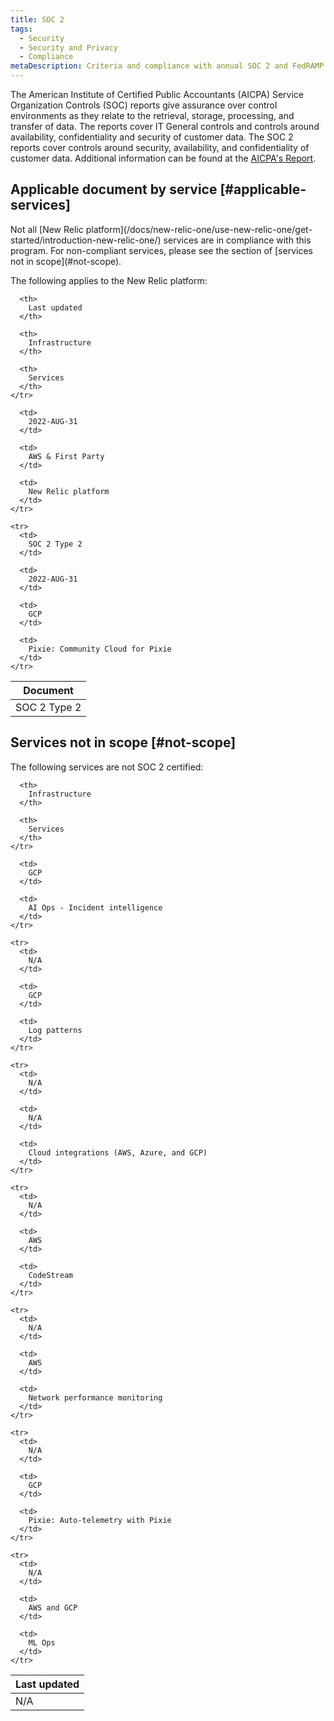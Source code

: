 ```yaml
---
title: SOC 2  
tags:
  - Security
  - Security and Privacy
  - Compliance
metaDescription: Criteria and compliance with annual SOC 2 and FedRAMP audits by New Relic services.
---
```


The American Institute of Certified Public Accountants (AICPA) Service Organization Controls (SOC) reports give assurance over control environments as they relate to the retrieval, storage, processing, and transfer of data. The reports cover IT General controls and controls around availability, confidentiality and security of customer data. The SOC 2 reports cover controls around security, availability, and confidentiality of customer data. Additional information can be found at the [AICPA's Report](https://www.aicpa.org/interestareas/frc/assuranceadvisoryservices/aicpasoc2report.html).

## Applicable document by service [#applicable-services]

<Callout variant="caution">
  Not all [New Relic platform](/docs/new-relic-one/use-new-relic-one/get-started/introduction-new-relic-one/) services are in compliance with this program. For non-compliant services, please see the section of [services not in scope](#not-scope).
</Callout>

The following applies to the New Relic platform:

<table>
  <thead>
    <tr>
      <th style={{ width: "200px" }}>
        Document
      </th>

      <th>
        Last updated
      </th>

      <th>
        Infrastructure
      </th>

      <th>
        Services
      </th>
    </tr>
  </thead>

  <tbody>
    <tr>
      <td>
        SOC 2 Type 2
      </td>

      <td>
        2022-AUG-31
      </td>

      <td>
        AWS & First Party
      </td>

      <td>
        New Relic platform
      </td>
    </tr>

    <tr>
      <td>
        SOC 2 Type 2
      </td>

      <td>
        2022-AUG-31
      </td>

      <td>
        GCP
      </td>

      <td>
        Pixie: Community Cloud for Pixie
      </td>
    </tr>
  </tbody>
</table>

## Services not in scope [#not-scope]

The following services are not SOC 2 certified:

<table>
  <thead>
    <tr>
      <th style={{ width: "200px" }}>
        Last updated
      </th>

      <th>
        Infrastructure
      </th>

      <th>
        Services
      </th>
    </tr>
  </thead>

  <tbody>
    <tr>
      <td>
        N/A
      </td>

      <td>
        GCP
      </td>

      <td>
        AI Ops - Incident intelligence
      </td>
    </tr>

    <tr>
      <td>
        N/A
      </td>

      <td>
        GCP
      </td>

      <td>
        Log patterns
      </td>
    </tr>

    <tr>
      <td>
        N/A
      </td>

      <td>
        N/A
      </td>

      <td>
        Cloud integrations (AWS, Azure, and GCP)
      </td>
    </tr>

    <tr>
      <td>
        N/A
      </td>

      <td>
        AWS
      </td>

      <td>
        CodeStream
      </td>
    </tr>

    <tr>
      <td>
        N/A
      </td>

      <td>
        AWS
      </td>

      <td>
        Network performance monitoring
      </td>
    </tr>

    <tr>
      <td>
        N/A
      </td>

      <td>
        GCP
      </td>

      <td>
        Pixie: Auto-telemetry with Pixie
      </td>
    </tr>

    <tr>
      <td>
        N/A
      </td>

      <td>
        AWS and GCP
      </td>

      <td>
        ML Ops
      </td>
    </tr>
  </tbody>
</table>
